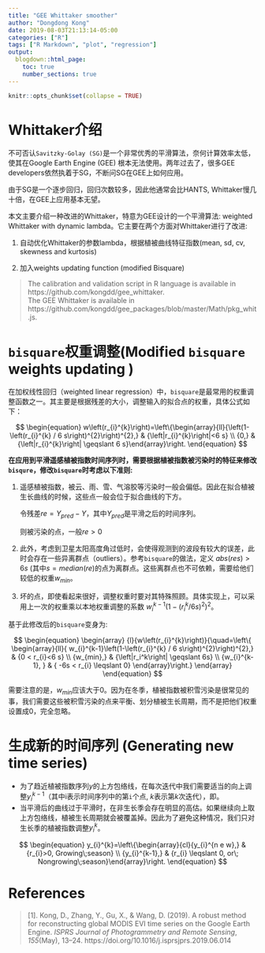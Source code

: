 ```yaml
---
title: "GEE Whittaker smoother"
author: "Dongdong Kong"
date: 2019-08-03T21:13:14-05:00
categories: ["R"]
tags: ["R Markdown", "plot", "regression"]
output: 
  blogdown::html_page:
    toc: true
    number_sections: true
---
```


```r
knitr::opts_chunk$set(collapse = TRUE)
```

# Whittaker介绍

不可否认`Savitzky-Golay (SG)`是一个非常优秀的平滑算法，奈何计算效率太低，使其在Google Earth Engine (GEE) 根本无法使用。两年过去了，很多GEE developers依然执着于SG，不断问SG在GEE上如何应用。

由于SG是一个逐步回归，回归次数较多，因此他通常会比HANTS, Whittaker慢几十倍，在GEE上应用基本无望。

本文主要介绍一种改进的Whittaker，特意为GEE设计的一个平滑算法: weighted Whittaker with dynamic
lambda。它主要在两个方面对Whittaker进行了改进: 

1. 自动优化Whittaker的参数lambda，根据植被曲线特征指数(mean, sd, cv, skewness and kurtosis)

2. 加入weights updating function (modified Bisquare)

> The calibration and validation script in R language is available in https://github.com/kongdd/gee_whittaker.   
> The GEE Whittaker is available in https://github.com/kongdd/gee_packages/blob/master/Math/pkg_whit.js.

<!-- 涉及内容包括lambda 初始值 -->

<!-- # 上下边界(vegetation index boundary) -->

# `bisquare`权重调整(Modified `bisquare` weights updating )

在加权线性回归（weighted linear regression）中，`bisquare`是最常用的权重调整函数之一。其主要是根据残差的大小，调整输入的拟合点的权重，具体公式如下：

$$
\begin{equation}
w\left(r_{i}^{k}\right)=\left\{\begin{array}{ll}{\left(1-\left(r_{i}^{k} / 6 s\right)^{2}\right)^{2},} & {\left|r_{i}^{k}\right|<6 s} \\ {0,} & {\left|r_{i}^{k}\right| \geqslant 6 s}\end{array}\right.
\end{equation}
$$

**在应用到平滑遥感植被指数时间序列时，需要根据植被指数被污染时的特征来修改`bisqure`，修改`bisquare`时考虑以下准则:** 

1. 遥感植被指数，被云、雨、雪、气溶胶等污染时一般会偏低。因此在拟合植被生长曲线的时候，这些点一般会位于拟合曲线的下方。

   令残差$re = Y_{pred} - Y$，其中$Y_{pred}$是平滑之后的时间序列。

   则被污染的点，一般$re > 0$

2. 此外，考虑到卫星太阳高度角过低时，会使得观测到的波段有较大的误差，此时会存在一些异离群点（outliers）。参考`bisquare`的做法，定义 $abs(res) > 6s$ (其中$s = median(re)$的点为离群点。这些离群点也不可依赖，需要给他们较低的权重$w_{min}$。

3. 坏的点，即使看起来很好，调整权重时要对其特殊照顾。具体实现上，可以采用上一次的权重乘以本地权重调整的系数 $w_{i}^{k-1}\left(1-\left(r_{i}^{k} / 6 s\right)^{2}\right)^{2}$。

基于此修改后的`bisquare`变身为:

$$
\begin{equation}
\begin{array}
{l}{w\left(r_{i}^{k}\right)}{\quad=\left\{
\begin{array}{ll}{
w_{i}^{k-1}\left(1-\left(r_{i}^{k} / 6 s\right)^{2}\right)^{2},} & 
{0 < r_{i}<6 s} \\ 
{w_{min},} & {\left|r_i^k\right| \geqslant 6s} \\ 
{w_{i}^{k-1}, } & { -6s < r_{i} \leqslant 0} \end{array}\right.} \end{array}
\end{equation}
$$

需要注意的是，$w_{min}$应该大于0。因为在冬季，植被指数被积雪污染是很常见的事，我们需要这些被积雪污染的点来平衡、划分植被生长周期，而不是把他们权重设置成0，完全忽略。

# 生成新的时间序列 (Generating new time series)

* 为了趋近植被指数序列$y$的上方包络线，在每次迭代中我们需要适当的向上调整$y_i^{k-1}$（其中i表示时间序列中的第`i`个点, $k$表示第$k$次迭代），即。
* 当平滑后的曲线过于平滑时，在非生长季会存在明显的高估。如果继续向上取上方包络线，植被生长周期就会被覆盖掉。因此为了避免这种情况，我们只对生长季的植被指数调整$y_i^{k}$。

$$
\begin{equation}
y_{i}^{k}=\left\{\begin{array}{cl}{y_{i}^{n e w},} & {r_{i}>0, Growing\;season} \\ {y_{i}^{k-1},} & {r_{i} \leqslant 0, or\; Nongrowing\;season}\end{array}\right.
\end{equation}
$$

# References

> [1].  Kong, D., Zhang, Y., Gu, X., & Wang, D. (2019). A robust method for reconstructing global MODIS EVI time series on the Google Earth Engine. *ISPRS Journal of Photogrammetry and Remote Sensing*, *155*(May), 13–24. https://doi.org/10.1016/j.isprsjprs.2019.06.014

